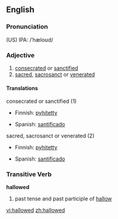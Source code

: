 ==English==
===Pronunciation===
(US) IPA: /ˈhæloʊd/

===Adjective===
{{en-adj}}
# [[consecrated]] or [[sanctified]]
# [[sacred]], [[sacrosanct]] or [[venerated]]

====Translations====
;consecrated or sanctified (1)
{{top}}
*Finnish: [[pyhitetty]]
{{mid}}
*Spanish: [[santificado]]
{{bottom}}

;sacred, sacrosanct or venerated (2)
{{top}}
*Finnish: [[pyhitetty]]
{{mid}}
*Spanish: [[santificado]]
{{bottom}}

===Transitive Verb===
'''hallowed'''
# past tense and past participle of [[hallow]]

[[vi:hallowed]]
[[zh:hallowed]]